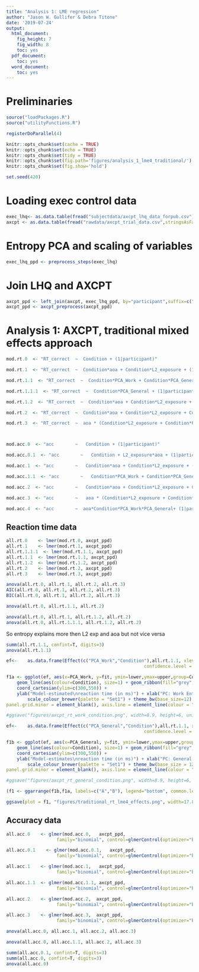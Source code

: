 ```yaml
---
title: "Analysis 1: LME regression"
author: "Jason W. Gullifer & Debra Titone"
date: '2019-07-24'
output:
  html_document:
    fig_height: 7
    fig_width: 8
    toc: yes
  pdf_document:
    toc: yes
  word_document:
    toc: yes
---
```


# Preliminaries
```r
source("loadPackages.R")
source("utilityFunctions.R")

registerDoParallel(4)

knitr::opts_chunk$set(cache = TRUE)
knitr::opts_chunk$set(echo = TRUE)
knitr::opts_chunk$set(tidy = TRUE)
knitr::opts_chunk$set(fig.path='figures/analysis_1_lme4_traditional/')
knitr::opts_chunk$set(fig.show='hold')

set.seed(420)
```


# Loading exec control data
```r
exec_lhq<- as.data.table(fread("subjectdata/axcpt_lhq_data_forpub.csv"))
axcpt <- as.data.table(fread("rawdata/axcpt_trial_data.csv",stringsAsFactors = F, sep=","))
```

# Entropy PCA and scaling of variables
```r
exec_lhq_ppd <- preprocess_steps(exec_lhq)
```

# Join LHQ and AXCPT
```r
axcpt_ppd <- left_join(axcpt, exec_lhq_ppd, by="participant",suffix=c(".x",""))
axcpt_ppd <- axcpt_preprocess(axcpt_ppd)
```

# Analysis 1: AXCPT, traditional mixed effects approach
```r
mod.rt.0  <- "RT_correct  ~  Condition + (1|participant)"

mod.rt.1  <- "RT_correct  ~  Condition*aoa + Condition*L2_exposure + (1|participant)"

mod.rt.1.1  <- "RT_correct  ~  Condition*PCA_Work + Condition*PCA_General + (1|participant)"

mod.rt.1.1.1  <- "RT_correct  ~  Condition*PCA_General + (1|participant)"

mod.rt.1.2  <- "RT_correct  ~  Condition*aoa + Condition*L2_exposure + Condition*PCA_General + (1|participant)"

mod.rt.2  <- "RT_correct  ~  Condition*aoa + Condition*L2_exposure + Condition*PCA_Work + Condition*PCA_General + (1|participant)"

mod.rt.3  <- "RT_correct  ~  aoa * (Condition*L2_exposure + Condition*PCA_Work + Condition*PCA_General) + (1|participant)"



mod.acc.0  <- "acc        ~   Condition + (1|participant)"

mod.acc.0.1  <- "acc        ~   Condition + L2_exposure*aoa + (1|participant)"

mod.acc.1  <- "acc        ~   Condition*aoa + Condition*L2_exposure + (1|participant)"

mod.acc.1.1  <- "acc        ~   Condition*PCA_Work + Condition*PCA_General + (1|participant)"

mod.acc.2  <- "acc        ~   Condition*aoa + Condition*L2_exposure + Condition*PCA_Work + Condition*PCA_General + (1|participant)"

mod.acc.3  <- "acc        ~   aoa * (Condition*L2_exposure + Condition*PCA_Work + Condition*PCA_General) + (1|participant)"

mod.acc.4  <- "acc        ~  aoa*Condition*PCA_Work*PCA_General+ (1|participant)"
```

## Reaction time data
```r
all.rt.0    <- lmer(mod.rt.0, axcpt_ppd)
all.rt.1    <- lmer(mod.rt.1, axcpt_ppd)
all.rt.1.1.1  <- lmer(mod.rt.1.1, axcpt_ppd)
all.rt.1.1  <- lmer(mod.rt.1.1, axcpt_ppd)
all.rt.1.2  <- lmer(mod.rt.1.2, axcpt_ppd)
all.rt.2    <- lmer(mod.rt.2, axcpt_ppd)
all.rt.3    <- lmer(mod.rt.3, axcpt_ppd)
```

```r
anova(all.rt.0, all.rt.1, all.rt.2, all.rt.3)
AIC(all.rt.0, all.rt.1, all.rt.2, all.rt.3)
BIC(all.rt.0, all.rt.1, all.rt.2, all.rt.3)
```

```r
anova(all.rt.0, all.rt.1.1, all.rt.2)

anova(all.rt.0, all.rt.1, all.rt.1.2, all.rt.2)
anova(all.rt.0, all.rt.1.1.1, all.rt.1.2, all.rt.2)
```

So entropy explains more then L2 exp and aoa but not vice versa

```r
summ(all.rt.1.1, confint=T, digits=3)
anova(all.rt.1.1)
```

```r
ef<-	as.data.frame(Effect(c("PCA_Work","Condition"),all.rt.1.1, xlevels=list(PCA_Work=c(-2,-1,0,1,2)),
													confidence.level = .686))

f1a <- ggplot(ef, aes(x=PCA_Work, y=fit, ymin=lower,ymax=upper,group=Condition))	+  
	geom_line(aes(colour=Condition), size=1) + geom_ribbon(fill="grey", alpha=.3) +
	coord_cartesian(ylim=c(300,550)) +
	ylab("Model-estimated\nreaction time (in ms)") + xlab("PC: Work Entropy") +
		scale_colour_brewer(palette = "Set1") + theme_bw(base_size=12) + theme(panel.border = element_blank(), panel.grid.major = element_blank(),
panel.grid.minor = element_blank(), axis.line = element_line(colour = "black"))

#ggsave("figures/axcpt_rt_work_condition.png", width=8.9, height=6, units = "cm")

ef<-	as.data.frame(Effect(c("PCA_General","Condition"),all.rt.1.1, xlevels=list(PCA_General=c(-2,-1,0,1,2)),
													confidence.level = .686))

f1b <- ggplot(ef, aes(x=PCA_General, y=fit, ymin=lower,ymax=upper,group=Condition))	+  
	geom_line(aes(colour=Condition), size=1) + geom_ribbon(fill="grey", alpha=.3) +
	coord_cartesian(ylim=c(300,550)) +
	ylab("Model-estimates\nreaction time (in ms)") + xlab("PC: General Entropy") +
		scale_colour_brewer(palette = "Set1") + theme_bw(base_size = 12) + theme(panel.border = element_blank(), panel.grid.major = element_blank(),
panel.grid.minor = element_blank(), axis.line = element_line(colour = "black"))

#ggsave("figures/axcpt_rt_general_condition.png", width=8.9, height=6, units = "cm")

(f1 <- ggarrange(f1b,f1a, labels=c("A","B"), legend="bottom", common.legend = T))

ggsave(plot = f1, "figures/traditional_rt_lme4_effects.png", width=17.8, height=8, units = "cm")
```

## Accuracy data
```r
all.acc.0    <- glmer(mod.acc.0,   axcpt_ppd,
                   family="binomial", control=glmerControl(optimizer="bobyqa", optCtrl=list(maxfun=3e5)))

all.acc.0.1    <- glmer(mod.acc.0.1,   axcpt_ppd,
                   family="binomial", control=glmerControl(optimizer="bobyqa", optCtrl=list(maxfun=3e5)))

all.acc.1    <- glmer(mod.acc.1,   axcpt_ppd,
                   family="binomial", control=glmerControl(optimizer="bobyqa", optCtrl=list(maxfun=3e5)))

all.acc.1.1  <- glmer(mod.acc.1.1, axcpt_ppd,
                   family="binomial", control=glmerControl(optimizer="bobyqa", optCtrl=list(maxfun=3e5)))

all.acc.2    <- glmer(mod.acc.2,  axcpt_ppd,
                   family="binomial", control=glmerControl(optimizer="bobyqa", optCtrl=list(maxfun=3e5)))

all.acc.3    <- glmer(mod.acc.3,  axcpt_ppd,
                   family="binomial", control=glmerControl(optimizer="bobyqa", optCtrl=list(maxfun=3e5)))
```


```r
anova(all.acc.0, all.acc.1, all.acc.2, all.acc.3)
```

```r
anova(all.acc.0, all.acc.1.1, all.acc.2, all.acc.3)
```


```r
summ(all.acc.0.1, confint=T, digits=3)
summ(all.acc.0, confint=T, digits=3)
anova(all.acc.0)
```
